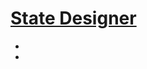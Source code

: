 # [State Designer](/)

- [<GithubIcon />](https://github.com/steveruizok/state-designer)
- [<TwitterIcon />](https://twitter.com/steveruizok)
